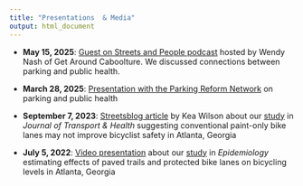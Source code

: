 ```yaml
---
title: "Presentations  & Media"
output: html_document
---
```


-   **May 15, 2025**: [Guest on Streets and People podcast](https://getaroundcaboolture.au/s2e16-pnp-michael-garber-links-parking-to-public-health/) hosted by Wendy Nash of Get Around Caboolture. We discussed connections between parking and public health.

-   **March 28, 2025**: [Presentation with the Parking Reform Network](https://www.youtube.com/watch?v=XrfSsqcEyFU) on parking and public health

-   **September 7, 2023**: [Streetsblog article](https://usa.streetsblog.org/2023/09/07/study-paint-only-bike-lanes-may-increase-crashes) by Kea Wilson about our [study](https://www.sciencedirect.com/science/article/pii/S2214140523001056) in *Journal of Transport & Health* suggesting conventional paint-only bike lanes may not improve bicyclist safety in Atlanta, Georgia

-   **July 5, 2022**: [Video presentation](https://www.youtube.com/watch?v=GJ7QzcFeCnk) about our [study](https://pmc.ncbi.nlm.nih.gov/articles/PMC9211442/) in *Epidemiology* estimating effects of paved trails and protected bike lanes on bicycling levels in Atlanta, Georgia
